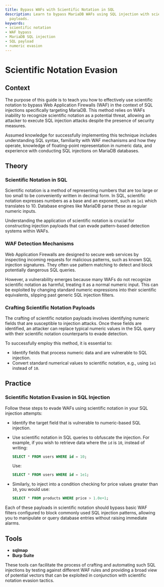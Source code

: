 ```yaml
---
title: Bypass WAFs with Scientific Notation in SQL
description: Learn to bypass MariaDB WAFs using SQL injection with scientific notation
  payloads.
keywords:
- scientific notation
- WAF bypass
- MariaDB SQL injection
- SQL payload
- numeric evasion
---
```


# Scientific Notation Evasion

## Context

The purpose of this guide is to teach you how to effectively use scientific notation to bypass Web Application Firewalls (WAF) in the context of SQL injections specifically targeting MariaDB. This method relies on WAFs inability to recognize scientific notation as a potential threat, allowing an attacker to execute SQL injection attacks despite the presence of security measures.

Assumed knowledge for successfully implementing this technique includes understanding SQL syntax, familiarity with WAF mechanisms and how they operate, knowledge of floating-point representation in numeric data, and experience with conducting SQL injections on MariaDB databases.

## Theory

### Scientific Notation in SQL

Scientific notation is a method of representing numbers that are too large or too small to be conveniently written in decimal form. In SQL, scientific notation expresses numbers as a base and an exponent, such as `1e1` which translates to 10. Database engines like MariaDB parse these as regular numeric inputs.

Understanding the application of scientific notation is crucial for constructing injection payloads that can evade pattern-based detection systems within WAFs. 

### WAF Detection Mechanisms

Web Application Firewalls are designed to secure web services by inspecting incoming requests for malicious patterns, such as known SQL injection signatures. They often use pattern matching to detect and block potentially dangerous SQL queries.

However, a vulnerability emerges because many WAFs do not recognize scientific notation as harmful, treating it as a normal numeric input. This can be exploited by changing standard numeric expressions into their scientific equivalents, slipping past generic SQL injection filters.

### Crafting Scientific Notation Payloads

The crafting of scientific notation payloads involves identifying numeric fields that are susceptible to injection attacks. Once these fields are identified, an attacker can replace typical numeric values in the SQL query with their scientific notation counterparts to evade detection.

To successfully employ this method, it is essential to:
- Identify fields that process numeric data and are vulnerable to SQL injection.
- Convert standard numerical values to scientific notation, e.g., using `1e1` instead of `10`.

## Practice

### Scientific Notation Evasion in SQL Injection

Follow these steps to evade WAFs using scientific notation in your SQL injection attempts:

- Identify the target field that is vulnerable to numeric-based SQL injection.
  
- Use scientific notation in SQL queries to obfuscate the injection. For example, if you wish to retrieve data where the `id` is `10`, instead of writing:

  ```sql
  SELECT * FROM users WHERE id = 10;
  ```

  Use:

  ```sql
  SELECT * FROM users WHERE id = 1e1;
  ```

- Similarly, to inject into a condition checking for price values greater than `10`, you would use:

  ```sql
  SELECT * FROM products WHERE price > 1.0e+1;
  ```

Each of these payloads in scientific notation should bypass basic WAF filters configured to block commonly used SQL injection patterns, allowing you to manipulate or query database entries without raising immediate alarms.

## Tools

- **sqlmap**
- **Burp Suite**

These tools can facilitate the process of crafting and automating such SQL injections by testing against different WAF rules and providing a broad view of potential vectors that can be exploited in conjunction with scientific notation evasion tactics.